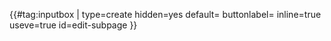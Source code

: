 <includeonly>{{#tag:inputbox |
type=create
hidden=yes
default={{{fullpagename}}}
buttonlabel={{X/Pages/Messages|atlas-section-edit}}
inline=true
useve=true
id=edit-subpage
}}</includeonly>